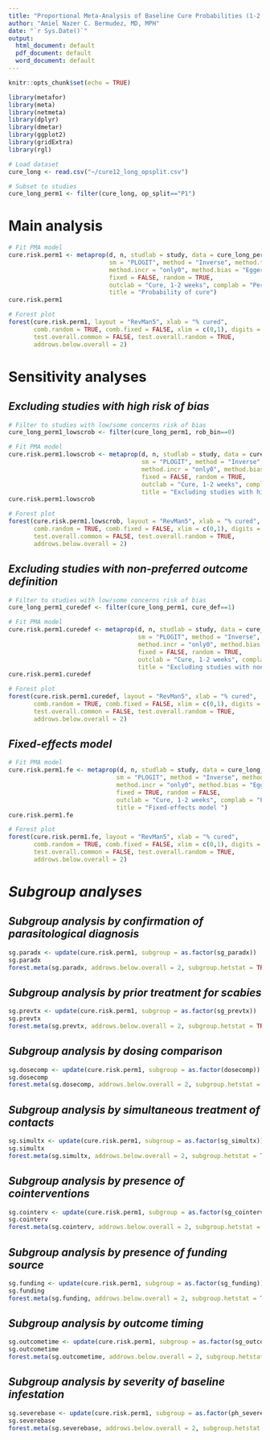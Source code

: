 ```yaml
---
title: "Proportional Meta-Analysis of Baseline Cure Probabilities (1-2 Weeks) with Permethrin, Single-Dose"
author: "Amiel Nazer C. Bermudez, MD, MPH"
date: "`r Sys.Date()`"
output:
  html_document: default
  pdf_document: default
  word_document: default
---
```


```r
knitr::opts_chunk$set(echo = TRUE)
```

```r
library(metafor)
library(meta)
library(netmeta)
library(dplyr)
library(dmetar)
library(ggplot2)
library(gridExtra)
library(rgl)
```

```r
# Load dataset 
cure_long <- read.csv("~/cure12_long_opsplit.csv")

# Subset to studies
cure_long_perm1 <- filter(cure_long, op_split=="P1")
```

# **Main analysis**
```r
# Fit PMA model
cure.risk.perm1 <- metaprop(d, n, studlab = study, data = cure_long_perm1,
                            sm = "PLOGIT", method = "Inverse", method.tau = "DL", 
                            method.incr = "only0", method.bias = "Egger",
                            fixed = FALSE, random = TRUE, 
                            outclab = "Cure, 1-2 weeks", complab = "Permethrin, single-dose",
                            title = "Probability of cure")
cure.risk.perm1

# Forest plot
forest(cure.risk.perm1, layout = "RevMan5", xlab = "% cured",
       comb.random = TRUE, comb.fixed = FALSE, xlim = c(0,1), digits = 2, fontsize = 10,
       test.overall.common = FALSE, test.overall.random = TRUE,
       addrows.below.overall = 2)
```

# **Sensitivity analyses**

## *Excluding studies with high risk of bias*
```r
# Filter to studies with low/some concerns risk of bias
cure_long_perm1_lowscrob <- filter(cure_long_perm1, rob_bin==0)

# Fit PMA model
cure.risk.perm1.lowscrob <- metaprop(d, n, studlab = study, data = cure_long_perm1_lowscrob,
                                     sm = "PLOGIT", method = "Inverse", method.tau = "DL", 
                                     method.incr = "only0", method.bias = "Egger",
                                     fixed = FALSE, random = TRUE, 
                                     outclab = "Cure, 1-2 weeks", complab = "Permethrin, single-dose",
                                     title = "Excluding studies with high ROB")
cure.risk.perm1.lowscrob

# Forest plot
forest(cure.risk.perm1.lowscrob, layout = "RevMan5", xlab = "% cured",
       comb.random = TRUE, comb.fixed = FALSE, xlim = c(0,1), digits = 2, fontsize = 10,
       test.overall.common = FALSE, test.overall.random = TRUE,
       addrows.below.overall = 2)
```

## *Excluding studies with non-preferred outcome definition*
```r
# Filter to studies with low/some concerns risk of bias
cure_long_perm1_curedef <- filter(cure_long_perm1, cure_def==1)

# Fit PMA model
cure.risk.perm1.curedef <- metaprop(d, n, studlab = study, data = cure_long_perm1_curedef,
                                    sm = "PLOGIT", method = "Inverse", method.tau = "DL", 
                                    method.incr = "only0", method.bias = "Egger",
                                    fixed = FALSE, random = TRUE, 
                                    outclab = "Cure, 1-2 weeks", complab = "Permethrin, single-dose",
                                    title = "Excluding studies with non-preferred outcome definitions")
cure.risk.perm1.curedef

# Forest plot
forest(cure.risk.perm1.curedef, layout = "RevMan5", xlab = "% cured",
       comb.random = TRUE, comb.fixed = FALSE, xlim = c(0,1), digits = 2, fontsize = 10,
       test.overall.common = FALSE, test.overall.random = TRUE,
       addrows.below.overall = 2)
```

## *Fixed-effects model*
```r
# Fit PMA model
cure.risk.perm1.fe <- metaprop(d, n, studlab = study, data = cure_long_perm1,
                              sm = "PLOGIT", method = "Inverse", method.tau = "DL", 
                              method.incr = "only0", method.bias = "Egger",
                              fixed = TRUE, random = FALSE, 
                              outclab = "Cure, 1-2 weeks", complab = "Permethrin, single-dose",
                              title = "Fixed-effects model ")
cure.risk.perm1.fe

# Forest plot
forest(cure.risk.perm1.fe, layout = "RevMan5", xlab = "% cured",
       comb.random = TRUE, comb.fixed = FALSE, xlim = c(0,1), digits = 2, fontsize = 10,
       test.overall.common = FALSE, test.overall.random = TRUE,
       addrows.below.overall = 2)
```


# *Subgroup analyses*

## *Subgroup analysis by confirmation of parasitological diagnosis*
```r
sg.paradx <- update(cure.risk.perm1, subgroup = as.factor(sg_paradx))
sg.paradx
forest.meta(sg.paradx, addrows.below.overall = 2, subgroup.hetstat = TRUE)
```

## *Subgroup analysis by prior treatment for scabies*
```r
sg.prevtx <- update(cure.risk.perm1, subgroup = as.factor(sg_prevtx))
sg.prevtx
forest.meta(sg.prevtx, addrows.below.overall = 2, subgroup.hetstat = TRUE)
```

## *Subgroup analysis by dosing comparison*
```r
sg.dosecomp <- update(cure.risk.perm1, subgroup = as.factor(dosecomp))
sg.dosecomp
forest.meta(sg.dosecomp, addrows.below.overall = 2, subgroup.hetstat = TRUE)
```

## *Subgroup analysis by simultaneous treatment of contacts*
```r
sg.simultx <- update(cure.risk.perm1, subgroup = as.factor(sg_simultx))
sg.simultx
forest.meta(sg.simultx, addrows.below.overall = 2, subgroup.hetstat = TRUE)
```

## *Subgroup analysis by presence of cointerventions*
```r
sg.cointerv <- update(cure.risk.perm1, subgroup = as.factor(sg_cointerv))
sg.cointerv
forest.meta(sg.cointerv, addrows.below.overall = 2, subgroup.hetstat = TRUE)
```

## *Subgroup analysis by presence of funding source*
```r
sg.funding <- update(cure.risk.perm1, subgroup = as.factor(sg_funding))
sg.funding
forest.meta(sg.funding, addrows.below.overall = 2, subgroup.hetstat = TRUE)
```

## *Subgroup analysis by outcome timing*
```r
sg.outcometime <- update(cure.risk.perm1, subgroup = as.factor(sg_outcometime))
sg.outcometime
forest.meta(sg.outcometime, addrows.below.overall = 2, subgroup.hetstat = TRUE)
```

## *Subgroup analysis by severity of baseline infestation*
```r
sg.severebase <- update(cure.risk.perm1, subgroup = as.factor(ph_severebase))
sg.severebase
forest.meta(sg.severebase, addrows.below.overall = 2, subgroup.hetstat = TRUE)
```





